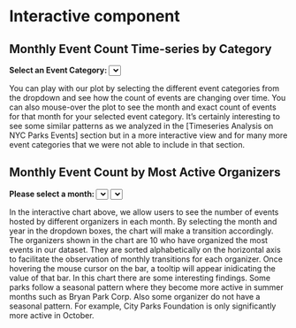 # Interactive component

## Monthly Event Count Time-series by Category

<html>

<meta charset="utf-8" />
<meta name="generator" content="pandoc" />
<meta http-equiv="X-UA-Compatible" content="IE=EDGE" />


<meta name="author" content="Leo Du" />

<!-- Load d3.js Version 6 -->
<script src="https://d3js.org/d3.v6.js"></script>

<!-- Initialize a select button for selecting event categories -->
<b>Select an Event Category: </b>
<select id="selectButton"></select>

<!-- The div for the interactive event category monthly timeseries -->
<div id="category_timeseries_svg"></div>
<script src="scripts/category_timeseries.js"></script>

</html>

You can play with our plot by selecting the different event categories from the dropdown and see how the count of 
events are changing over time. You can also mouse-over the plot to see the month and exact count of events for 
that month for your selected event category. It's certainly interesting to see some similar patterns as we 
analyzed in the [Timeseries Analysis on NYC Parks Events] section but in a more interactive view and for many more 
event categories that we were not able to include in that section.

## Monthly Event Count by Most Active Organizers

<html>

<meta charset="utf-8" />
<meta name="generator" content="pandoc" />
<meta http-equiv="X-UA-Compatible" content="IE=EDGE" />


<meta name="author" content="Hao Li" />

<!-- Load d3.js Version 6 -->
<script src="https://d3js.org/d3.v6.js"></script>

<b>Please select a month: </b>
<select id="yearButton"></select>
<select id="monthButton"></select>

<div id="top_organizer_monthly_svg"></div>
<script src="scripts/top_organizer_monthly.js"></script>

</html>

In the interactive chart above, we allow users to see the number of events hosted by different organizers in each month. By selecting the month and year in the dropdown boxes, the chart will make a transition accordingly. The organizers shown in the chart are 10 who have organized the most events in our dataset. They are sorted alphabetically on the horizontal axis to facilitate the observation of monthly transitions for each organizer. Once hovering the mouse cursor on the bar, a tooltip will appear inidicating the value of that bar. 
In this chart there are some interesting findings. Some parks follow a seasonal pattern where they become more active in summer months such as Bryan Park Corp. Also some organizer do not have a seasonal pattern. For example, City Parks Foundation is only significantly more active in October. 